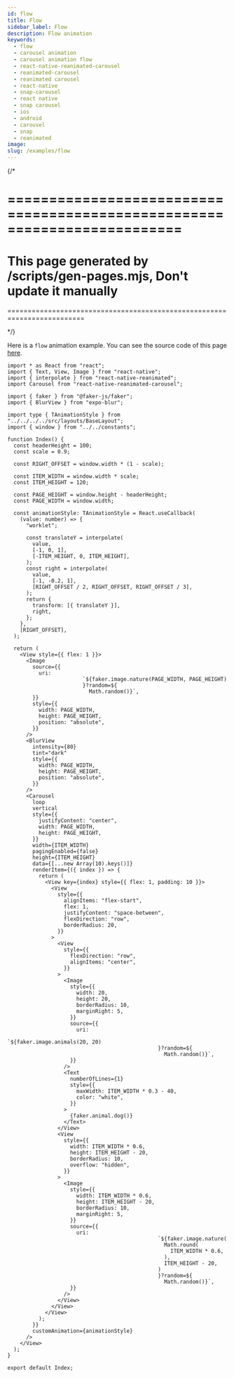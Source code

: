 ```yaml
---
id: flow
title: Flow
sidebar_label: Flow
description: Flow animation
keywords:
  - flow
  - carousel animation
  - carousel animation flow
  - react-native-reanimated-carousel
  - reanimated-carousel
  - reanimated carousel
  - react-native
  - snap-carousel
  - react native
  - snap carousel
  - ios
  - android
  - carousel
  - snap
  - reanimated
image:
slug: /examples/flow
---
```


{/* 

=========================================================================
=========================================================================
This page generated by /scripts/gen-pages.mjs, Don't update it manually 
=========================================================================
=========================================================================

*/}

Here is a `flow` animation example. You can see the source code of this page [here](https://github.com/dohooo/react-native-reanimated-carousel/blob/main/example/app/src/pages/flow/index.tsx).


<Page page='flow' />

```tsx copy
import * as React from "react";
import { Text, View, Image } from "react-native";
import { interpolate } from "react-native-reanimated";
import Carousel from "react-native-reanimated-carousel";

import { faker } from "@faker-js/faker";
import { BlurView } from "expo-blur";

import type { TAnimationStyle } from "../../../../src/layouts/BaseLayout";
import { window } from "../../constants";

function Index() {
  const headerHeight = 100;
  const scale = 0.9;

  const RIGHT_OFFSET = window.width * (1 - scale);

  const ITEM_WIDTH = window.width * scale;
  const ITEM_HEIGHT = 120;

  const PAGE_HEIGHT = window.height - headerHeight;
  const PAGE_WIDTH = window.width;

  const animationStyle: TAnimationStyle = React.useCallback(
    (value: number) => {
      "worklet";

      const translateY = interpolate(
        value,
        [-1, 0, 1],
        [-ITEM_HEIGHT, 0, ITEM_HEIGHT],
      );
      const right = interpolate(
        value,
        [-1, -0.2, 1],
        [RIGHT_OFFSET / 2, RIGHT_OFFSET, RIGHT_OFFSET / 3],
      );
      return {
        transform: [{ translateY }],
        right,
      };
    },
    [RIGHT_OFFSET],
  );

  return (
    <View style={{ flex: 1 }}>
      <Image
        source={{
          uri:
                        `${faker.image.nature(PAGE_WIDTH, PAGE_HEIGHT)
                        }?random=${
                          Math.random()}`,
        }}
        style={{
          width: PAGE_WIDTH,
          height: PAGE_HEIGHT,
          position: "absolute",
        }}
      />
      <BlurView
        intensity={80}
        tint="dark"
        style={{
          width: PAGE_WIDTH,
          height: PAGE_HEIGHT,
          position: "absolute",
        }}
      />
      <Carousel
        loop
        vertical
        style={{
          justifyContent: "center",
          width: PAGE_WIDTH,
          height: PAGE_HEIGHT,
        }}
        width={ITEM_WIDTH}
        pagingEnabled={false}
        height={ITEM_HEIGHT}
        data={[...new Array(10).keys()]}
        renderItem={({ index }) => {
          return (
            <View key={index} style={{ flex: 1, padding: 10 }}>
              <View
                style={{
                  alignItems: "flex-start",
                  flex: 1,
                  justifyContent: "space-between",
                  flexDirection: "row",
                  borderRadius: 20,
                }}
              >
                <View
                  style={{
                    flexDirection: "row",
                    alignItems: "center",
                  }}
                >
                  <Image
                    style={{
                      width: 20,
                      height: 20,
                      borderRadius: 10,
                      marginRight: 5,
                    }}
                    source={{
                      uri:
                                                `${faker.image.animals(20, 20)
                                                }?random=${
                                                  Math.random()}`,
                    }}
                  />
                  <Text
                    numberOfLines={1}
                    style={{
                      maxWidth: ITEM_WIDTH * 0.3 - 40,
                      color: "white",
                    }}
                  >
                    {faker.animal.dog()}
                  </Text>
                </View>
                <View
                  style={{
                    width: ITEM_WIDTH * 0.6,
                    height: ITEM_HEIGHT - 20,
                    borderRadius: 10,
                    overflow: "hidden",
                  }}
                >
                  <Image
                    style={{
                      width: ITEM_WIDTH * 0.6,
                      height: ITEM_HEIGHT - 20,
                      borderRadius: 10,
                      marginRight: 5,
                    }}
                    source={{
                      uri:
                                                `${faker.image.nature(
                                                  Math.round(
                                                    ITEM_WIDTH * 0.6,
                                                  ),
                                                  ITEM_HEIGHT - 20,
                                                )
                                                }?random=${
                                                  Math.random()}`,
                    }}
                  />
                </View>
              </View>
            </View>
          );
        }}
        customAnimation={animationStyle}
      />
    </View>
  );
}

export default Index;

```
